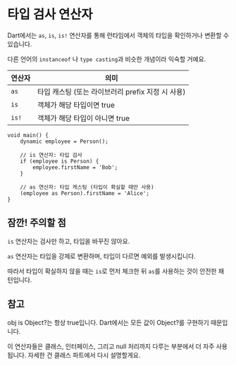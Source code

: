 # 타입 검사 연산자
Dart에서는 `as`, `is`, `is!` 연산자를 통해 런타임에서 객체의 타입을 확인하거나 변환할 수 있습니다.

다른 언어의 `instanceof` 나 `type casting`과 비슷한 개념이라 익숙할 거예요.

| 연산자 | 의미 |
|---|---|
| `as` | 타입 캐스팅 (또는 라이브러리 prefix 지정 시 사용) |
| `is` | 객체가 해당 타입이면 true |
| `is!` | 객체가 해당 타입이 아니면 true |


```dart:타입
void main() {
    dynamic employee = Person();

    // is 연산자: 타입 검사
    if (employee is Person) {
        employee.firstName = 'Bob';
    }

    // as 연산자: 타입 캐스팅 (타입이 확실할 때만 사용)
    (employee as Person).firstName = 'Alice';
}
```

## 잠깐! 주의할 점
`is` 연산자는 검사만 하고, 타입을 바꾸진 않아요.

`as` 연산자는 타입을 강제로 변환하며, 타입이 다르면 예외를 발생시킵니다.

따라서 타입이 확실하지 않을 때는 `is`로 먼저 체크한 뒤 `as`를 사용하는 것이 안전한 패턴입니다.

## 참고
obj is Object?는 항상 true입니다. Dart에서는 모든 값이 Object?를 구현하기 때문입니다.

이 연산자들은 클래스, 인터페이스, 그리고 null 처리까지 다루는 부분에서 더 자주 사용됩니다. 자세한 건 클래스 파트에서 다시 설명할게요.